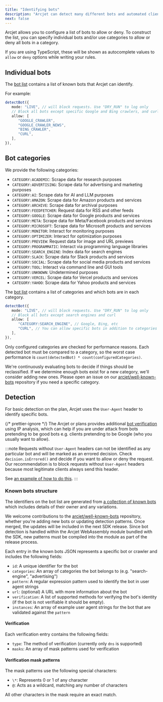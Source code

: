 ```yaml
---
title: "Identifying bots"
description: "Arcjet can detect many different bots and automated clients."
next: false
---
```



Arcjet allows you to configure a list of bots to allow or deny. To construct the
list, you can specify individual bots and/or use categories to allow or deny all
bots in a category.

If you are using TypeScript, these will be shown as autocomplete values to
`allow` or `deny` options while writing your rules.

## Individual bots

The [bot list](https://arcjet.com/bot-list) contains a list of known bots that
Arcjet can identify.

For example:

```ts
detectBot({
   mode: "LIVE", // will block requests. Use "DRY_RUN" to log only
   // Block all bots except specific Google and Bing crawlers, and curl
   allow: [
      "GOOGLE_CRAWLER",
      "GOOGLE_CRAWLER_NEWS",
      "BING_CRAWLER",
      "CURL",
   ],
}),
```

## Bot categories

We provide the following categories:

- `CATEGORY:ACADEMIC`: Scrape data for research purposes
- `CATEGORY:ADVERTISING`: Scrape data for advertising and marketing purposes
- `CATEGORY:AI`: Scrape data for AI and LLM purposes
- `CATEGORY:AMAZON`: Scrape data for Amazon products and services
- `CATEGORY:ARCHIVE`: Scrape data for archival purposes
- `CATEGORY:FEEDFETCHER`: Request data for RSS and other feeds
- `CATEGORY:GOOGLE`: Scrape data for Google products and services
- `CATEGORY:META`: Scrape data for Meta/Facebook products and services
- `CATEGORY:MICROSOFT`: Scrape data for Microsoft products and services
- `CATEGORY:MONITOR`: Interact for monitoring purposes
- `CATEGORY:OPTIMIZER`: Interact for optimization purposes
- `CATEGORY:PREVIEW`: Request data for image and URL previews
- `CATEGORY:PROGRAMMATIC`: Interact via programming language libraries
- `CATEGORY:SEARCH_ENGINE`: Index data for search engines
- `CATEGORY:SLACK`: Scrape data for Slack products and services
- `CATEGORY:SOCIAL`: Scrape data for social media products and services
- `CATEGORY:TOOL`: Interact via command line and GUI tools
- `CATEGORY:UNKNOWN`: Undetermined purposes
- `CATEGORY:VERCEL`: Scrape data for Vercel products and services
- `CATEGORY:YAHOO`: Scrape data for Yahoo products and services

The [bot
list](https://github.com/arcjet/arcjet-js/blob/24d2ee3139f277499ef3cb65f1f1eab998647819/protocol/well-known-bots.ts#L596)
contains a list of categories and which bots are in each category.

```ts
detectBot({
   mode: "LIVE", // will block requests. Use "DRY_RUN" to log only
   // Block all bots except search engines and curl
   allow: [
      "CATEGORY:SEARCH_ENGINE", // Google, Bing, etc
      "CURL", // You can allow specific bots in addition to categories
   ],
}),
```

Only configured categories are checked for performance reasons. Each detected
bot must be compared to a category, so the worst case performance is
`count(detectedBot) * count(configuredCategories)`.

We're continuously evaluating bots to decide if things should be reclassified.
If we determine enough bots exist for a new category, we'll consider adding new
ones. Please open an issue on our
[arcjet/well-known-bots](https://github.com/arcjet/well-known-bots) repository
if you need a specific category.

## Detection

For basic detection on the <Badge text="Free" variant="caution" /> plan, Arcjet
uses the `User-Agent` header to identify specific bots.

{/* prettier-ignore */}
The Arcjet <Badge text="Pro" variant="note" /> or <Badge text="Enterprise" variant="tip" />
plans provides additional [bot verification](/bot-protection/reference#bot-verification) using
IP analysis, which can help if you are under attack from bots pretending to be
good bots e.g. clients pretending to be Google (who you usually want to allow).

:::note
Requests without `User-Agent` headers can not be identified as any particular
bot and will be marked as an errored decision. Check `decision.isErrored()` and
decide if you want to allow or deny the request. Our recommendation is to block
requests without `User-Agent` headers because most legitimate clients always
send this header.

See [an example of how to do this](/bot-protection/concepts#user-agent-header).
:::

### Known bots structure

The identifiers on the bot list are generated from [a collection of known
bots](https://github.com/arcjet/well-known-bots) which includes details of their
owner and any variations.

We welcome contributions to the
[arcjet/well-known-bots](https://github.com/arcjet/well-known-bots) repository,
whether you're adding new bots or updating detection patterns. Once merged, the
updates will be included in the next SDK release. Since bot detection is handled
within the Arcjet WebAssembly module bundled with the SDK, new patterns must be
compiled into the module as part of the release process.

Each entry in the known bots JSON represents a specific bot or crawler and
includes the following fields:

- `id`: A unique identifier for the bot
- `categories`: An array of categories the bot belongs to (e.g. "search-engine",
  "advertising")
- `pattern`: A regular expression pattern used to identify the bot in user agent
  strings
- `url`: (optional) A URL with more information about the bot
- `verification`: A list of supported methods for verifying the bot's identity
  (if the bot is not verifiable it should be empty).
- `instances`: An array of example user agent strings for the bot that are
  validated against the `pattern`

#### Verification

Each verification entry contains the following fields:

- `type`: The method of verification (currently only `dns` is supported)
- `masks`: An array of mask patterns used for verification

#### Verification mask patterns

The mask patterns use the following special characters:

- `\*`: Represents 0 or 1 of any character
- `@`: Acts as a wildcard, matching any number of characters

All other characters in the mask require an exact match.

<Comments />
